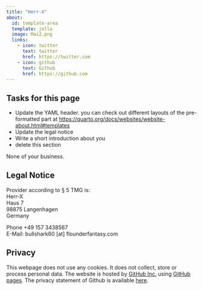 ```yaml
---
title: "Herr-X"
about:
  id: template-area
  template: jolla
  image: Mai2.png
  links:
    - icon: twitter
      text: twitter
      href: https://twitter.com
    - icon: github
      text: Github
      href: https://github.com
---
```


## Tasks for this page

* Update the YAML header. you can check out different layouts of the pre-formatted part at <https://quarto.org/docs/websites/website-about.html#templates>
* Update the legal notice
* Write a short introduction about you
* delete this section


:::{#template-area}

None of your business. 

:::

## Legal Notice

Provider according to § 5 TMG is:  
Herr-X  
Haus 7  
98875 Langenhagen  
Germany  

Phone +49 157 3438567  
E-Mail: bullshark60 [at] flounderfantasy.com

## Privacy

This webpage does not use any cookies. It does not collect, store or process personal data. The website is hosted by [GitHub Inc.](https://github.com/) using [GitHub pages](https://docs.github.com/en/pages/getting-started-with-github-pages/about-github-pages). The privacy statement of Github is available [here](https://docs.github.com/en/site-policy/privacy-policies/github-privacy-statement){target="_blank"}. 
